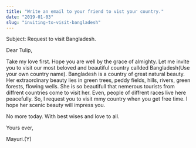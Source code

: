 ```yaml
---
title: "Write an email to your friend to vist your country."
date: "2019-01-03"
slug: "inviting-to-visit-bangladesh"
---
```


Subject: Request to visit Bangladesh.

Dear Tulip,

Take my love first. Hope you are well by the grace of almighty. Let me invite you to visit
our most beloved and beautiful country callded Bangladesh(Use your own country name).
Bangladesh is a country of great natural beauty. Her extraordinary beauty lies in green trees,
peddy fields, hills, rivers, green forests, flowing wells. She is so beautifull that
nemerous tourists from diffrent countries come to visit her. Even, people of diffrent races
live here peacefully.
So, I request you to visit mmy country when you get free time. I hope her scenic beauty will
impress you.

No more today. With best wises and love to all.

Yours ever,

Mayuri.(Y)
